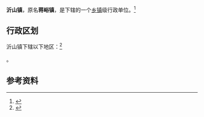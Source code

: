 {{中国乡级行政区
|景观照片文件名 = Linqu_hongqiqu3.jpg
|景观照片大小   = 200px
|景观照片描述   = 沂山景区风光
|37/07/24/116/000}}

'''沂山镇'''，原名'''蒋峪镇'''，是{{PRC admin/fullname|37/07/24/116/000|3}}下辖的一个[[乡镇|乡镇]]级行政单位。<ref>{{PRC admin/ref sgc|{{PRC admin/parent|37/07/24/116/000}}}}</ref>

== 行政区划 ==

沂山镇下辖以下地区：<ref>{{PRC admin/ref sgc|37/07/24/116/000}}</ref>

{{PRC admin/children|37/07/24/116/000}}。

== 参考资料 ==

{{reflist}}

{{行政区划小作品}}
{{PRC admin/navcat|37/07/24/116/000}}